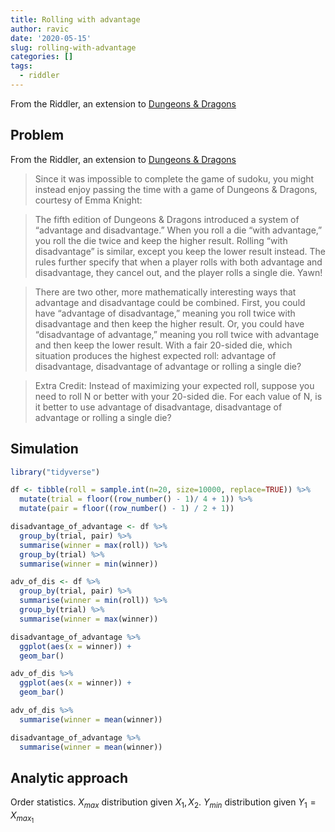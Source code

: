 ```yaml
---
title: Rolling with advantage
author: ravic
date: '2020-05-15'
slug: rolling-with-advantage
categories: []
tags:
  - riddler
---
```


From the Riddler, an extension to [Dungeons & Dragons](https://fivethirtyeight.com/features/can-you-find-the-best-dungeons-dragons-strategy/)

<!--more-->

## Problem

From the Riddler, an extension to [Dungeons & Dragons](https://fivethirtyeight.com/features/can-you-find-the-best-dungeons-dragons-strategy/)

> Since it was impossible to complete the game of sudoku, you might instead enjoy passing the time with a game of Dungeons & Dragons, courtesy of Emma Knight:

> The fifth edition of Dungeons & Dragons introduced a system of “advantage and disadvantage.” When you roll a die “with advantage,” you roll the die twice and keep the higher result. Rolling “with disadvantage” is similar, except you keep the lower result instead. The rules further specify that when a player rolls with both advantage and disadvantage, they cancel out, and the player rolls a single die. Yawn!

> There are two other, more mathematically interesting ways that advantage and disadvantage could be combined. First, you could have “advantage of disadvantage,” meaning you roll twice with disadvantage and then keep the higher result. Or, you could have “disadvantage of advantage,” meaning you roll twice with advantage and then keep the lower result. With a fair 20-sided die, which situation produces the highest expected roll: advantage of disadvantage, disadvantage of advantage or rolling a single die?

> Extra Credit: Instead of maximizing your expected roll, suppose you need to roll N or better with your 20-sided die. For each value of N, is it better to use advantage of disadvantage, disadvantage of advantage or rolling a single die?

## Simulation

```r
library("tidyverse")
```
```r
df <- tibble(roll = sample.int(n=20, size=10000, replace=TRUE)) %>%
  mutate(trial = floor((row_number() - 1)/ 4 + 1)) %>%
  mutate(pair = floor((row_number() - 1) / 2 + 1))

disadvantage_of_advantage <- df %>%
  group_by(trial, pair) %>%
  summarise(winner = max(roll)) %>%
  group_by(trial) %>%
  summarise(winner = min(winner)) 

adv_of_dis <- df %>%
  group_by(trial, pair) %>%
  summarise(winner = min(roll)) %>%
  group_by(trial) %>%
  summarise(winner = max(winner)) 

disadvantage_of_advantage %>%
  ggplot(aes(x = winner)) +
  geom_bar()

adv_of_dis %>%
  ggplot(aes(x = winner)) +
  geom_bar()

adv_of_dis %>%
  summarise(winner = mean(winner))

disadvantage_of_advantage %>%
  summarise(winner = mean(winner))

```

## Analytic approach

Order statistics. $X_{max}$ distribution given $X_1, X_2$. $Y_{min}$ distribution 
given $Y_1 = X_{max}_1$



